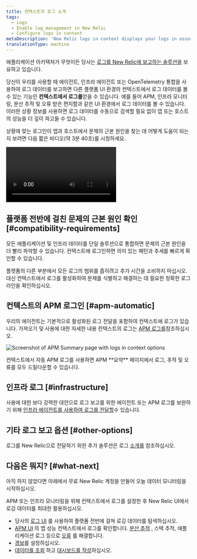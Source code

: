 ```yaml
---
title: 컨텍스트의 로그 소개
tags:
  - Logs
  - Enable log management in New Relic
  - Configure logs in context
metaDescription: 'New Relic logs in context displays your logs in assorted New Relic experiences, helping you more easily correlate and troubleshoot issues.'
translationType: machine
---
```



애플리케이션 아키텍처가 무엇이든 당사는 [로그를 New Relic에 보고하는 솔루션을](/docs/logs/get-started/get-started-log-management#integrate-logs) 보유하고 있습니다.

당신이 우리를 사용할 때 <InlinePopover type="apm"/>에이전트, 인프라 에이전트 또는 OpenTelemetry 통합을 사용하여 로그 데이터를 보고하면 다른 플랫폼 UI 환경의 컨텍스트에서 로그 데이터를 볼 수 있는 기능인 **컨텍스트에서 로그를**얻을 수 있습니다. 예를 들어 APM, 인프라 모니터링, 분산 추적 및 오류 받은 편지함과 같은 UI 환경에서 로그 데이터를 볼 수 있습니다. 이러한 상황 정보를 사용하면 로그 데이터를 수동으로 검색할 필요 없이 앱 또는 호스트의 성능을 더 깊이 파고들 수 있습니다.

상황에 맞는 로그인이 앱과 호스트에서 문제의 근본 원인을 찾는 데 어떻게 도움이 되는지 보려면 다음 짧은 비디오(약 3분 40초)를 시청하세요.

<Video
  id="Vgae-GrlZWg"
  type="youtube"
/>

## 플랫폼 전반에 걸친 문제의 근본 원인 확인 [#compatibility-requirements]

모든 애플리케이션 및 인프라 데이터를 단일 솔루션으로 통합하면 문제의 근본 원인을 더 빨리 파악할 수 있습니다. 컨텍스트에 로그인하면 의미 있는 패턴과 추세를 빠르게 확인할 수 있습니다.

플랫폼의 다른 부분에서 모든 로그의 범위를 좁히려고 추가 시간을 소비하지 마십시오. 대신 컨텍스트에서 로그를 활성화하여 문제를 식별하고 해결하는 데 필요한 정확한 로그 라인을 확인하십시오.

## 컨텍스트의 APM 로그인 [#apm-automatic]

우리의 <InlinePopover type="apm"/>에이전트는 기본적으로 활성화된 로그 전달을 포함하여 컨텍스트에 로그가 있습니다. 가져오기 및 사용에 대한 자세한 내용 <InlinePopover type="apm"/>컨텍스트의 로그는 [APM 로그를](/docs/apm/new-relic-apm/getting-started/get-started-logs-context)참조하십시오.

<img
  title="APM logs in context UI options"
  alt="Screenshot of APM Summary page with logs in context options"
  src={logsApmLogsinContextinUi}
/>

<figcaption>
  컨텍스트에서 자동 APM 로그를 사용하면 APM **요약** 페이지에서 로그, 추적 및 오류를 모두 드릴다운할 수 있습니다.
</figcaption>

## 인프라 로그 [#infrastructure]

사용에 대한 보다 강력한 대안으로 <InlinePopover type="apm"/>로그 보고를 위한 에이전트 또는 APM 로그를 보완하기 위해 [인프라 에이전트를 사용하여 로그를 전달할](/docs/logs/forward-logs/forward-your-logs-using-infrastructure-agent)수 있습니다.

## 기타 로그 보고 옵션 [#other-options]

로그를 New Relic으로 전달하기 위한 추가 솔루션은 로그 [소개를](/docs/logs/get-started/get-started-log-management#integrate-logs) 참조하십시오.

<InstallFeedback/>

## 다음은 뭐지? [#what-next]

아직 하지 않았다면 아래에서 무료 New Relic 계정을 만들어 오늘 데이터 모니터링을 시작하십시오.

<InlineSignup/>

APM 또는 인프라 모니터링을 위해 컨텍스트에서 로그를 설정한 후 New Relic UI에서 로깅 데이터를 최대한 활용하십시오.

* 당사의 [로그 UI](/docs/logs/log-management/ui-data/use-logs-ui) 를 사용하여 플랫폼 전반에 걸쳐 로깅 데이터를 탐색하십시오.
* [APM UI](/docs/logs/log-management/ui-data/use-logs-ui/#links) 의 앱 성능 컨텍스트에서 로그를 확인합니다. [분산 추적](/docs/apm/distributed-tracing/ui-data/understand-use-distributed-tracing-data) , 스택 추적, 애플리케이션 로그 등으로 [오류](/docs/apm/apm-ui-pages/error-analytics/errors-page-find-fix-verify-problems/) 를 해결합니다.
* [경보](/docs/alerts-applied-intelligence/new-relic-alerts/alert-conditions/create-alert-conditions/)를 설정하십시오.
* [데이터를 조회](/docs/query-your-data/explore-query-data/get-started/introduction-querying-new-relic-data/) 하고 [대시보드를 작성](/docs/query-your-data/explore-query-data/dashboards/introduction-dashboards/)하십시오.